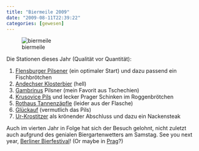 ```yaml
---
title: "Biermeile 2009"
date: "2009-08-11T22:39:22"
categories: [gewesen]
---
```


![biermeile](biermeile.jpg)

Die Stationen dieses Jahr (Qualität vor Quantität):

<ol>
<li>[Flensburger Pilsener](http://www.flens.de/) (ein optimaler Start) und dazu passend ein Fischbrötchen</li>
<li>[Andechser Klosterbier](http://www.andechs.de/) (hell)</li>
<li>[Gambrinus](http://www.gambrinus.cz/) Pilsner (mein Favorit aus Tschechien)</li>
<li>[Krusovice Pils](http://www.krusovice.de/) und lecker Prager Schinken im Roggenbrötchen</li>
<li>[Rothaus Tannenzäpfle](http://www.rothaus.de/html/02biere/020_biere_fs.htm) (leider aus der Flasche)</li>
<li>[Glückauf](http://www.glueckaufbiere.de/) (vermutlich das Pils)</li>
<li>[Ur-Krostitzer](http://www.ur-krostitzer.de/) als krönender Abschluss und dazu ein Nackensteak</li>
</ol>

Auch im vierten Jahr in Folge hat sich der Besuch gelohnt, nicht zuletzt auch aufgrund des genialen Biergartenwetters am Samstag. See you next year, [Berliner Bierfestival](http://www.bierfestival-berlin.de/)! (Or maybe in [Prag](http://www.ceskypivnifestival.cz/de/index.shtml)?)
